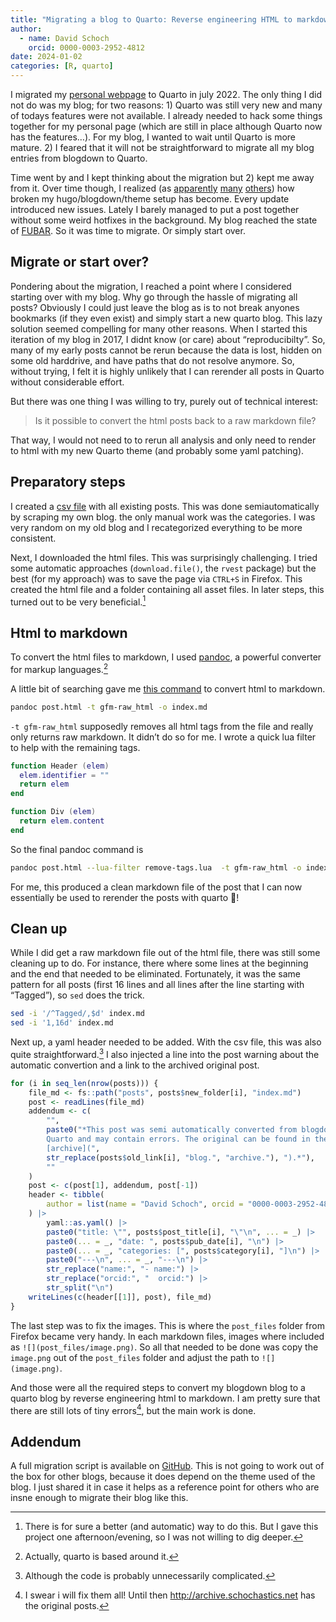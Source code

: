 ```yaml
---
title: "Migrating a blog to Quarto: Reverse engineering HTML to markdown"
author:
  - name: David Schoch
    orcid: 0000-0003-2952-4812
date: 2024-01-02
categories: [R, quarto]
---
```


I migrated my [personal webpage](https://mr.schochastics.net) to Quarto in july 2022. The only thing I did not do was my blog; for two reasons: 1) Quarto was still very new and many of todays features were not available. I already needed to hack some things together for my personal page (which are still in place although Quarto now has the features...). For my blog, I wanted to wait until Quarto is more mature. 2) I feared that it will not be straightforward to migrate all my blog entries from blogdown to Quarto.

Time went by and I kept thinking about the migration but 2) kept me away from it. Over time though, I realized (as [apparently](https://pacha.dev/blog/2023/05/29/blogdown-to-quarto/index.html) [many](https://www.andreashandel.com/posts/2022-10-01-hugo-to-quarto-migration/
) [others](https://www.incidentalfindings.org/posts/2022-08-30_from-blogdown-to-quarto/
)) how broken my hugo/blogdown/theme setup has become. Every update introduced new issues. Lately I barely managed to put a post together without some weird hotfixes in the background. My blog reached the state of [FUBAR](https://en.wikipedia.org/wiki/List_of_military_slang_terms#FUBAR). So it was time to migrate. Or simply start over. 

## Migrate or start over?

Pondering about the migration, I reached a point where I considered starting over with my blog. Why go through the hassle of migrating all posts? Obviously I could just leave the blog as is to not break anyones bookmarks (if they even exist) and simply start a new quarto blog. This lazy solution seemed compelling for many other reasons. When I started this iteration of my blog in 2017, I didnt know (or care) about "reproducibilty". So, many of my early posts cannot be rerun because the data is lost, hidden on some old harddrive, and have paths that do not resolve anymore. So, without trying, I felt it is highly unlikely that I can rerender all posts in Quarto without considerable effort.

But there was one thing I was willing to try, purely out of technical interest:

> Is it possible to convert the html posts back to a raw markdown file? 

That way, I would not need to to rerun all analysis and only need to render to html with my new Quarto theme (and probably some yaml patching). 

## Preparatory steps

I created a [csv file](https://github.com/schochastics/quarto-blog/blob/main/posts/2024-01-02_migrating-to-quarto/posts.csv) with all existing posts. This was done semiautomatically by scraping my own blog. the only manual work was the categories. I was very random on my old blog and I recategorized everything to be more consistent.

Next, I downloaded the html files. This was surprisingly challenging. 
I tried some automatic approaches (`download.file()`, the `rvest` package) but the best (for my approach) was to save the page via `CTRL+S` in Firefox. This created the html file and a folder containing all asset files. In later steps, this turned out to be very beneficial.[^1]

## Html to markdown

To convert the html files to markdown, I used [pandoc](https://pandoc.org/), a powerful converter for markup languages.[^2]

A little bit of searching gave me [this command](https://stackoverflow.com/questions/42070656/pandoc-html-to-markdown-remove-all-attributes) to convert html to markdown.

```bash
pandoc post.html -t gfm-raw_html -o index.md
```

`-t gfm-raw_html` supposedly removes all html tags from the file and really only returns raw markdown. It didn't do so for me. I wrote a quick lua filter to help with the remaining tags. 

```.lua
function Header (elem)
  elem.identifier = ""
  return elem
end

function Div (elem)
  return elem.content
end
```

So the final pandoc command is

```bash
pandoc post.html --lua-filter remove-tags.lua  -t gfm-raw_html -o index.md
```

For me, this produced a clean markdown file of the post that I can now essentially be used to rerender the posts with quarto 🥳!

## Clean up

While I did get a raw markdown file out of the html file, there was still some cleaning up to do. For instance, there where some lines at the beginning and the end that needed to be eliminated. Fortunately, it was the same pattern for all posts (first 16 lines and all lines after the line starting with "Tagged"), so `sed` does the trick. 

```bash
sed -i '/^Tagged/,$d' index.md
sed -i '1,16d' index.md
``` 
Next up, a yaml header needed to be added. With the csv file, this was also quite straightforward.[^3] I also injected a line into the post warning about the automatic convertion and a link to the archived original post.

```r
for (i in seq_len(nrow(posts))) {
    file_md <- fs::path("posts", posts$new_folder[i], "index.md")
    post <- readLines(file_md)
    addendum <- c(
        "",
        paste0("*This post was semi automatically converted from blogdown to
        Quarto and may contain errors. The original can be found in the 
        [archive](", 
        str_replace(posts$old_link[i], "blog.", "archive."), ").*"),
        ""
    )
    post <- c(post[1], addendum, post[-1])
    header <- tibble(
        author = list(name = "David Schoch", orcid = "0000-0003-2952-4812")
    ) |>
        yaml::as.yaml() |>
        paste0("title: \"", posts$post_title[i], "\"\n", ... = _) |>
        paste0(... = _, "date: ", posts$pub_date[i], "\n") |>
        paste0(... = _, "categories: [", posts$category[i], "]\n") |>
        paste0("---\n", ... = _, "---\n") |>
        str_replace("name:", "- name:") |>
        str_replace("orcid:", "  orcid:") |>
        str_split("\n")
    writeLines(c(header[[1]], post), file_md)
}
```

The last step was to fix the images. This is where the `post_files` folder from Firefox became very handy. In each markdown files, images where included as `![](post_files/image.png)`. So all that needed to be done was copy the `image.png` out of the `post_files` folder and adjust the path to `![](image.png)`. 

And those were all the required steps to convert my blogdown blog to a quarto blog by reverse engineering html to markdown. I am pretty sure that there are still lots of tiny errors[^4], but the main work is done.  

## Addendum

A full migration script is available on [GitHub](https://github.com/schochastics/quarto-blog/blob/main/posts/2024-01-02_migrating-to-quarto/migration.R). This is not going to work out of the box for other blogs, because it does depend on the theme used of the blog. I just shared it in case it helps as a reference point for others who are insne enough to migrate their blog like this.


[^1]: There is for sure a better (and automatic) way to do this. But I gave this project one afternoon/evening, so I was not willing to dig deeper.

[^2]: Actually, quarto is based around it.

[^3]: Although the code is probably unnecessarily complicated. 

[^4]: I swear i will fix them all! Until then <http://archive.schochastics.net> has the original posts.
